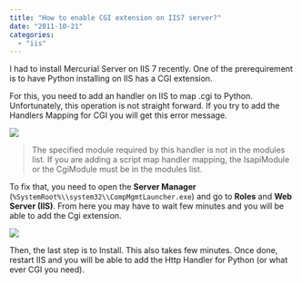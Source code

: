 ```yaml
---
title: "How to enable CGI extension on IIS7 server?"
date: "2011-10-21"
categories: 
  - "iis"
---
```


I had to install Mercurial Server on IIS 7 recently. One of the prerequirement is to have Python installing on IIS has a CGI extension.

For this, you need to add an handler on IIS to map .cgi to Python. Unfortunately, this operation is not straight forward. If you try to add the Handlers Mapping for CGI you will get this error message.

![](/images/blog/addscriptmaperrorcgi-400x301.png)

> The specified module required by this handler is not in the modules list. If you are adding a script map handler mapping, the IsapiModule or the CgiModule must be in the modules list.

To fix that, you need to open the **Server Manager** (`%SystemRoot%\\system32\\CompMgmtLauncher.exe`) and go to **Roles** and **Web Server (IIS)**. From here you may have to wait few minutes and you will be able to add the Cgi extension.

![](/images/blog/roleservicecgi-400x298.png)

Then, the last step is to Install. This also takes few minutes. Once done, restart IIS and you will be able to add the Http Handler for Python (or what ever CGI you need).
